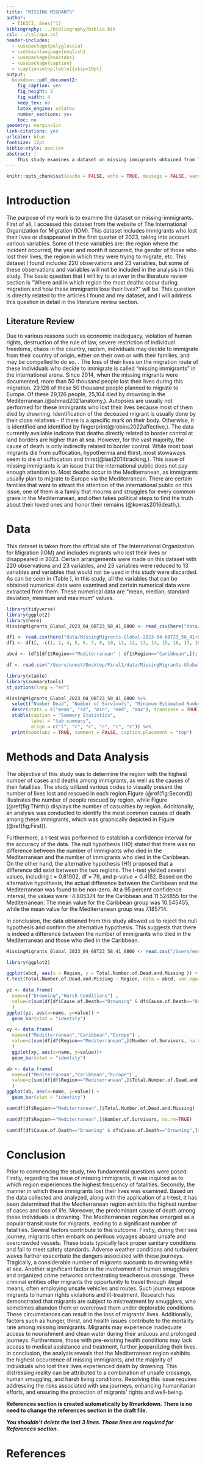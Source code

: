 ```yaml
---
title: "MISSING MIGRANTS"
author: 
  - TIKICI, Enes[^1]
bibliography: ../bibliography/biblio.bib
csl: ../csl/apa.csl
header-includes:
  - \usepackage{polyglossia}
  - \setmainlanguage{english}
  - \usepackage{booktabs}
  - \usepackage{caption} 
  - \captionsetup[table]{skip=10pt}
output:
  bookdown::pdf_document2:
    fig_caption: yes
    fig_height: 3
    fig_width: 4
    keep_tex: no
    latex_engine: xelatex
    number_sections: yes
    toc: no
geometry: margin=1in
link-citations: yes
urlcolor: blue
fontsize: 12pt
biblio-style: apalike
abstract: |
    This study examines a dataset on missing immigrants obtained from The International Organization for Migration (IOM). The dataset focuses on immigrants who have lost their lives or disappeared during migration in the first quarter of 2023, encompassing various variables. Key variables include the region where incidents occurred, the year and month of occurrence, the gender of the deceased individuals, the region they were attempting to migrate to, among others. The dataset comprises 220 observations and 23 variables, though only a subset of these will be utilized for analysis in this study. The primary research question to be addressed in the literature review section is "Where and in which regions do the highest numbers of deaths occur during migration, and what are the primary causes of these immigrant fatalities?" This question directly aligns with existing literature and the dataset at hand, and will be explored comprehensively in the literature review section
---
```

```r
knitr::opts_chunk$set(cache = FALSE, echo = TRUE, message = FALSE, warning = FALSE)
```

<!-- ======================================================================= -->
<!-- ============================== FOOTNOTES ============================== -->
<!-- ======================================================================= -->
[^1]: 20080503, [Github Repo](https://github.com/enestikici/Final)


# Introduction
The purpose of my work is to examine the dataset on missing-immigrants. First of all, I accessed this dataset from the website of The International Organization for Migration (IOM). This dataset includes immigrants who lost their lives or disappeared in the first quarter of 2023, taking into account various variables. Some of these variables are: the region where the incident occurred, the year and month it occurred, the gender of those who lost their lives, the region in which they were trying to migrate, etc. This dataset I found includes 220 observations and 23 variables, but some of these observations and variables will not be included in the analysis in this study. The basic question that I will try to answer in the literature review section is “Where and in which region the most deaths occur during migration and how these immigrants lose their lives?” will be. This question is directly related to the articles I found and my dataset, and I will address this question in detail in the literature review section.


## Literature Review

Due to various reasons such as economic inadequacy, violation of human rights, destruction of the rule of law, severe restriction of individual freedoms, chaos in the country, racism, individuals may decide to immigrate from their country of origin, either on their own or with their families, and may be compelled to do so. . The loss of their lives on the migration route of these individuals who decide to immigrate is called "missing immigrants" in the international arena. Since 2014, when the missing migrants were documented, more than 50 thousand people lost their lives during this migration. 29,126 of these 50 thousand people planned to migrate to Europe. Of these 29,126 people, 25,104 died by drowning in the Mediterranean.(@ahmad2021anatomy,). Autopsies are usually not performed for these immigrants who lost their lives because most of them died by drowning. Identification of the deceased migrant is usually done by their close relatives - if there is a specific mark on their body. Otherwise, it is identified and identified by fingerprint(@robins2022affective,). The data currently available indicate that deaths directly related to border control at land borders are higher than at sea. However, for the vast majority, the cause of death is only indirectly related to border control. While most boat migrants die from suffocation, hypothermia and thirst, most stowaways seem to die of suffocation and thirst(@last2014tracking,). This issue of missing immigrants is an issue that the international public does not pay enough attention to. Most deaths occur in the Mediterranean, as immigrants usually plan to migrate to Europe via the Mediterranean. There are certain families that want to attract the attention of the international public on this issue, one of them is a family that mourns and struggles for every common grave in the Mediterranean, and often takes political steps to find the truth about their loved ones and honor their remains (@kovras2016death,).

# Data
This dataset is taken from the official site of The International Organization for Migration (IOM) and includes migrants who lost their lives or disappeared in 2023. Certain arrangements were made on this dataset with 220 observations and 23 variables, and 23 variables were reduced to 13 variables and variables that would not be used in this study were discarded. As can be seen in (Table \ref{tab:summary}), in this study, all the variables that can be obtained numerical data were examined and certain numerical data were extracted from them. These numerical data are “mean, median, standard deviation, minimum and maximum” values.


```r
library(tidyverse)
library(ggplot2)
library(here)
MissingMigrants_Global_2023_04_08T23_58_41_0800 <- read_csv(here("data/MissingMigrants-Global-2023-04-08T23_58_41+0800.csv"))
```





```r
df1 <- read.csv(here("data/MissingMigrants-Global-2023-04-08T23_58_41+0800.csv"))
df1 <- df1[, -c(1, 2, 4, 5, 6, 7, 8, 10, 11, 12, 13, 14, 15, 16, 17, 18, 19, 20, 21, 22, 23)]
```





```r
abcd <- (df1[df1$Region=="Mediterranean" | df1$Region=="Caribbean",]);

```


```r
df <- read.csv("/Users/enest/Desktop/Final1/data/MissingMigrants-Global-2023-04-08T23_58_41+0800.csv")

```


```r
library(xtable) 
library(summarytools)
st_options(lang = "en")
```


```r
MissingMigrants_Global_2023_04_08T23_58_41_0800 %>%
  select("Number Dead", "Number of Survivors", "Minimum Estimated Number of Missing", "Total Number of Dead and Missing", "Number of Females", "Number of Males", "Number of Children") %>% 
  descr(stats = c("mean", "sd", "min", "med", "max"), transpose = TRUE) %>% 
  xtable(caption = "Summary Statistics",
         label = "tab:summary",
         align = c("l", "c", "c", "c", "c", "c")) %>% 
  print(booktabs = TRUE, comment = FALSE, caption.placement = "top")
```




# Methods and Data Analysis


The objective of this study was to determine the region with the highest number of cases and deaths among immigrants, as well as the causes of their fatalities. The study utilized various codes to visually present the number of lives lost and rescued in each region.Figure (\@ref(fig:Second)) illustrates the number of people rescued by region, while Figure (\@ref(fig:Thirth)) displays the number of casualties by region. Additionally, an analysis was conducted to identify the most common causes of death among these immigrants, which was graphically depicted in Figure (\@ref(fig:First)).

Furthermore, a t-test was performed to establish a confidence interval for the accuracy of the data. The null hypothesis (H0) stated that there was no difference between the number of immigrants who died in the Mediterranean and the number of immigrants who died in the Caribbean. On the other hand, the alternative hypothesis (H1) proposed that a difference did exist between the two regions. The t-test yielded several values, including t = 0.81902, df = 79, and p-value = 0.4152. Based on the alternative hypothesis, the actual difference between the Caribbean and the Mediterranean was found to be non-zero. At a 95 percent confidence interval, the values were -4.805374 for the Caribbean and 11.524855 for the Mediterranean. The mean value for the Caribbean group was 10.545455, while the mean value for the Mediterranean group was 7.185714.

In conclusion, the data obtained from this study allowed us to reject the null hypothesis and confirm the alternative hypothesis. This suggests that there is indeed a difference between the number of immigrants who died in the Mediterranean and those who died in the Caribbean.


```r
MissingMigrants_Global_2023_04_08T23_58_41_0800 <- read.csv("/Users/enest/Desktop/Final1/data/MissingMigrants-Global-2023-04-08T23_58_41+0800.csv" , header = TRUE, sep = ",")

```


```r
library(ggplot2)

ggplot(abcd, aes(x = Region, y = Total.Number.of.Dead.and.Missing )) + geom_boxplot() + theme_classic()
t.test(Total.Number.of.Dead.and.Missing ~ Region, data = abcd, var.equal = TRUE, paired = FALSE)

```






```r
yz <- data.frame(
  name=c("Drowning","Harsh Conditions") ,  
  value=c(sum(df[df$Cause.of.Death=="Drowning" & df$Cause.of.Death=="Drowning",]$Total.Number.of.Dead.and.Missing), sum(df[df$Cause.of.Death=="Harsh environmental conditions / lack of adequate shelter, food, water" & df$Cause.of.Death=="Harsh environmental conditions / lack of adequate shelter, food, water",]$Total.Number.of.Dead.and.Missing))
  )
ggplot(yz, aes(x=name, y=value)) + 
  geom_bar(stat = "identity")

```




```r
xy <- data.frame(
  name=c("Meditterranean","Caribbean","Europe") ,  
  value=c(sum(df[df$Region=="Mediterranean",]$Number.of.Survivors, na.rm=TRUE),sum(df[df$Region=="Caribbean",]$Number.of.Survivors, na.rm=TRUE),sum(df[df$Region=="Europe",]$Number.of.Survivors, na.rm=TRUE))
  )
  ggplot(xy, aes(x=name, y=value))+ 
  geom_bar(stat = "identity")


```



```r
ab <- data.frame(
  name=c("Mediterranean","Caribbean","Europe") ,  
  value=c(sum(df[df$Region=="Mediterranean",]$Total.Number.of.Dead.and.Missing),sum(df[df$Region=="Caribbean",]$Total.Number.of.Dead.and.Missing),sum(df[df$Region=="Europe",]$Total.Number.of.Dead.and.Missing))
  )
ggplot(ab, aes(x=name, y=value)) + 
  geom_bar(stat = "identity")

```

```r
sum(df[df$Region=="Mediterranean",]$Total.Number.of.Dead.and.Missing)

```

```r
sum(df[df$Region=="Mediterranean",]$Number.of.Survivors, na.rm=TRUE)

```

```r
sum(df[df$Cause.of.Death=="Drowning" & df$Cause.of.Death=="Drowning",]$Total.Number.of.Dead.and.Missing)
```

# Conclusion

Prior to commencing the study, two fundamental questions were posed: Firstly, regarding the issue of missing immigrants, it was inquired as to which region experiences the highest frequency of fatalities. Secondly, the manner in which these immigrants lost their lives was examined. Based on the data collected and analyzed, along with the application of a t-test, it has been determined that the Mediterranean region exhibits the highest number of cases and loss of life. Moreover, the predominant cause of death among these individuals is drowning. The Mediterranean region has emerged as a popular transit route for migrants, leading to a significant number of fatalities. Several factors contribute to this outcome. Firstly, during their sea journey, migrants often embark on perilous voyages aboard unsafe and overcrowded vessels. These boats typically lack proper sanitary conditions and fail to meet safety standards. Adverse weather conditions and turbulent waves further exacerbate the dangers associated with these journeys. Tragically, a considerable number of migrants succumb to drowning while at sea. Another significant factor is the involvement of human smugglers and organized crime networks orchestrating treacherous crossings. These criminal entities offer migrants the opportunity to travel through illegal means, often employing unsafe vehicles and routes. Such journeys expose migrants to human rights violations and ill-treatment. Research has demonstrated that migrants are subject to mistreatment by smugglers, who sometimes abandon them or overcrowd them under deplorable conditions. These circumstances can result in the loss of migrants' lives. Additionally, factors such as hunger, thirst, and health issues contribute to the mortality rate among missing immigrants. Migrants may experience inadequate access to nourishment and clean water during their arduous and prolonged journeys. Furthermore, those with pre-existing health conditions may lack access to medical assistance and treatment, further jeopardizing their lives. In conclusion, the analysis reveals that the Mediterranean region exhibits the highest occurrence of missing immigrants, and the majority of individuals who lost their lives experienced death by drowning. This distressing reality can be attributed to a combination of unsafe crossings, human smuggling, and harsh living conditions. Resolving this issue requires addressing the risks associated with sea journeys, enhancing humanitarian efforts, and ensuring the protection of migrants' rights and well-being.


**References section is created automatically by Rmarkdown. There is no need to change the references section in the draft file.**

**_You shouldn't delete the last 3 lines. Those lines are required for References section._**

\newpage
# References {#references}
<div id="refs"></div>

